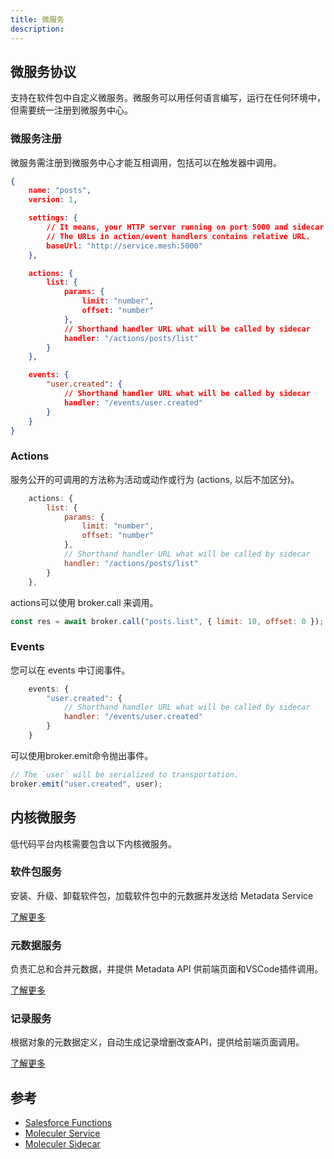 ```yaml
---
title: 微服务
description: 
---
```


## 微服务协议

支持在软件包中自定义微服务。微服务可以用任何语言编写，运行在任何环境中，但需要统一注册到微服务中心。

### 微服务注册

微服务需注册到微服务中心才能互相调用，包括可以在触发器中调用。

```json
{
    name: "posts",
    version: 1,

    settings: {
        // It means, your HTTP server running on port 5000 and sidecar can reach it on `localhost`
        // The URLs in action/event handlers contains relative URL.
        baseUrl: "http://service.mesh:5000"
    },

    actions: {
        list: {
            params: {
                limit: "number",
                offset: "number"
            },
            // Shorthand handler URL what will be called by sidecar
            handler: "/actions/posts/list"
        }
    },

    events: {
        "user.created": {
            // Shorthand handler URL what will be called by sidecar
            handler: "/events/user.created"
        }
    }
}
```

### Actions

服务公开的可调用的方法称为活动或动作或行为 (actions, 以后不加区分)。 

```js
    actions: {
        list: {
            params: {
                limit: "number",
                offset: "number"
            },
            // Shorthand handler URL what will be called by sidecar
            handler: "/actions/posts/list"
        }
    },
```

actions可以使用 broker.call 来调用。 

```js
const res = await broker.call("posts.list", { limit: 10, offset: 0 });
```

### Events

您可以在 events 中订阅事件。

```js
    events: {
        "user.created": {
            // Shorthand handler URL what will be called by sidecar
            handler: "/events/user.created"
        }
    }
```


可以使用broker.emit命令抛出事件。

```js
// The `user` will be serialized to transportation.
broker.emit("user.created", user);
```

## 内核微服务

低代码平台内核需要包含以下内核微服务。

### 软件包服务

安装、升级、卸载软件包，加载软件包中的元数据并发送给 Metadata Service

[了解更多](./service-package)

### 元数据服务

负责汇总和合并元数据，并提供 Metadata API 供前端页面和VSCode插件调用。

[了解更多](./service-metadata)

### 记录服务

根据对象的元数据定义，自动生成记录增删改查API，提供给前端页面调用。

[了解更多](./service-records)

## 参考

- [Salesforce Functions](https://developer.salesforce.com/docs/platform/functions/overview)
- [Moleculer Service](https://moleculer.services/zh/docs/0.14/services.html)
- [Moleculer Sidecar](https://github.com/moleculerjs/sidecar)